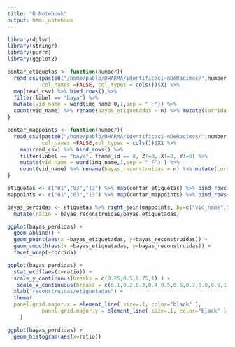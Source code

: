 ```yaml
---
title: "R Notebook"
output: html_notebook
---
```


```r
library(dplyr)
library(stringr)
library(purrr)
library(ggplot2)
```

```r
contar_etiquetas <- function(number){
  read_csv(paste0("/home/pablo/DHARMA/identificaci-nDeRacimos/",number,"_etiquetas.txt"),
           col_names =FALSE, col_types = cols())$X1 %>% 
  map(read_csv) %>% bind_rows() %>%
  filter(label == "baya") %>%
  mutate(vid_name = word(img_name_0,1,sep = "_F")) %>%
  count(vid_name) %>% rename(bayas_etiquetadas = n) %>% mutate(corrida = number)
} 

contar_mappoints <- function(number){
  read_csv(paste0("/home/pablo/DHARMA/identificaci-nDeRacimos/",number,"_reconstruccion.txt"),
           col_names =FALSE,col_types = cols())$X1 %>% 
    map(read_csv) %>% bind_rows() %>%
    filter(label == "baya", frame_id == 0, Z!=0, X!=0, Y!=0) %>%
    mutate(vid_name = word(img_name,1,sep = "_F") ) %>%
    count(vid_name) %>% rename(bayas_reconstruidas = n) %>% mutate(corrida = number)
} 
```

```r
etiquetas <- c("01","03","13") %>% map(contar_etiquetas) %>% bind_rows()
mappoints <- c("01","03","13") %>% map(contar_mappoints) %>% bind_rows()

bayas_perdidas <- etiquetas %>% right_join(mappoints, by=c("vid_name","corrida")) %>% 
  mutate(ratio = bayas_reconstruidas/bayas_etiquetadas)

```

```r
ggplot(bayas_perdidas) + 
  geom_abline() +
  geom_point(aes(x =bayas_etiquetadas, y=bayas_reconstruidas)) +
  geom_smooth(aes(x =bayas_etiquetadas, y=bayas_reconstruidas)) +
  facet_wrap(~corrida)

ggplot(bayas_perdidas) +
  stat_ecdf(aes(x=ratio)) +
  scale_y_continuous(breaks = c(0.25,0.5,0.75,1) ) +
   scale_x_continuous(breaks = c(0.1,0.2,0.3,0.4,0.5,0.6,0.7,0.8,0.9,1)) +
  xlab("reconstruidas/etiquetadas") +
  theme(
  panel.grid.major.x = element_line( size=.1, color="black" ),
           panel.grid.major.y = element_line( size=.1, color="black" )
    )

ggplot(bayas_perdidas) +
  geom_histogram(aes(x=ratio))
```

